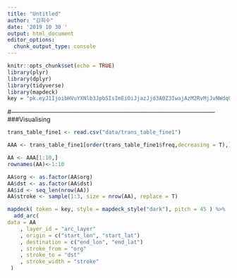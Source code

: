 ```yaml
---
title: "Untitled"
author: "김희수"
date: '2019 10 30 '
output: html_document
editor_options: 
  chunk_output_type: console
---
```


```r
knitr::opts_chunk$set(echo = TRUE)
library(plyr)
library(dplyr)
library(tidyverse)
library(mapdeck)
key = "pk.eyJ1IjoibHVuYXNlb3JpbSIsImEiOiJjazJjd3A0Z3IwajAzM2RvMjJvNWdqOGM5In0.C8bch4gbQBoRMccrAeCv8Q"
```

#---------------------------------------------------------------------------------------------------
###Visualising
```r
trans_table_fine1 <- read.csv("data/trans_table_fine1")

AAA <- trans_table_fine1[order(trans_table_fine1$freq,decreasing = T),]

AA <- AAA[1:10,]
rownames(AA)<-1:10

AA$org <- as.factor(AA$org)
AA$dst <- as.factor(AA$dst)
AA$id <- seq_len(nrow(AA))
AA$stroke <- sample(1:3, size = nrow(AA), replace = T)

mapdeck( token = key, style = mapdeck_style("dark"), pitch = 45 ) %>%
  add_arc(
data = AA
    , layer_id = "arc_layer"
    , origin = c("start_lon", "start_lat")
    , destination = c("end_lon", "end_lat")
    , stroke_from = "org"
    , stroke_to = "dst"
    , stroke_width = "stroke"
 )

```

